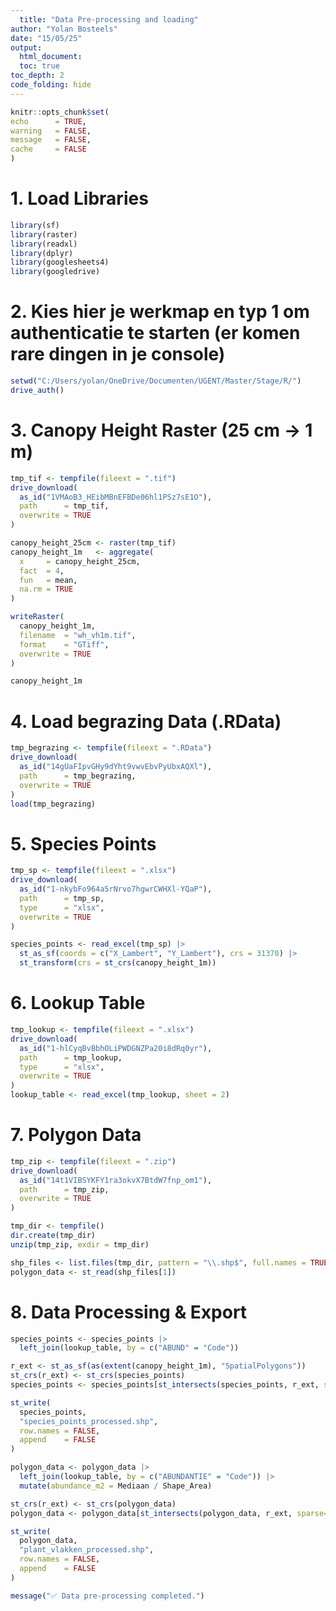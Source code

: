 ```yaml
---
  title: "Data Pre-processing and loading"
author: "Yolan Bosteels"
date: "15/05/25"
output:
  html_document:
  toc: true
toc_depth: 2
code_folding: hide
---
```

  
  ```r
knitr::opts_chunk$set(
  echo      = TRUE,
  warning   = FALSE,
  message   = FALSE,
  cache     = FALSE
)
```

# 1. Load Libraries

```r
library(sf)
library(raster)
library(readxl)
library(dplyr)
library(googlesheets4)
library(googledrive)
```

# 2. Kies hier je werkmap en typ 1 om authenticatie te starten (er komen rare dingen in je console)

```r
setwd("C:/Users/yolan/OneDrive/Documenten/UGENT/Master/Stage/R/")
drive_auth()
```

# 3. Canopy Height Raster (25 cm → 1 m)

```r
tmp_tif <- tempfile(fileext = ".tif")
drive_download(
  as_id("1VMAoB3_HEibMBnEFBDe06hl1PSz7sE1O"),
  path      = tmp_tif,
  overwrite = TRUE
)

canopy_height_25cm <- raster(tmp_tif)
canopy_height_1m   <- aggregate(
  x     = canopy_height_25cm,
  fact  = 4,
  fun   = mean,
  na.rm = TRUE
)

writeRaster(
  canopy_height_1m,
  filename  = "wh_vh1m.tif",
  format    = "GTiff",
  overwrite = TRUE
)

canopy_height_1m
```

# 4. Load begrazing Data (.RData)

```r
tmp_begrazing <- tempfile(fileext = ".RData")
drive_download(
  as_id("14gUaFIpvGHy9dYht9vwvEbvPyUbxAQXl"),
  path      = tmp_begrazing,
  overwrite = TRUE
)
load(tmp_begrazing)
```

# 5. Species Points

```r
tmp_sp <- tempfile(fileext = ".xlsx")
drive_download(
  as_id("1-nkybFo964a5rNrvo7hgwrCWHXl-YQaP"),
  path      = tmp_sp,
  type      = "xlsx",
  overwrite = TRUE
)

species_points <- read_excel(tmp_sp) |>  
  st_as_sf(coords = c("X_Lambert", "Y_Lambert"), crs = 31370) |>  
  st_transform(crs = st_crs(canopy_height_1m))
```

# 6. Lookup Table

```r
tmp_lookup <- tempfile(fileext = ".xlsx")
drive_download(
  as_id("1-hlCyqBvBbhOLiPWDGNZPa20i8dRq0yr"),
  path      = tmp_lookup,
  type      = "xlsx",
  overwrite = TRUE
)
lookup_table <- read_excel(tmp_lookup, sheet = 2)
```

# 7. Polygon Data

```r
tmp_zip <- tempfile(fileext = ".zip")
drive_download(
  as_id("14t1VIBSYKFY1ra3okvX7BtdW7fnp_om1"),
  path      = tmp_zip,
  overwrite = TRUE
)

tmp_dir <- tempfile()
dir.create(tmp_dir)
unzip(tmp_zip, exdir = tmp_dir)

shp_files <- list.files(tmp_dir, pattern = "\\.shp$", full.names = TRUE)
polygon_data <- st_read(shp_files[1])
```

# 8. Data Processing & Export

```r
species_points <- species_points |>
  left_join(lookup_table, by = c("ABUND" = "Code"))

r_ext <- st_as_sf(as(extent(canopy_height_1m), "SpatialPolygons"))
st_crs(r_ext) <- st_crs(species_points)
species_points <- species_points[st_intersects(species_points, r_ext, sparse=FALSE), ]

st_write(
  species_points,
  "species_points_processed.shp",
  row.names = FALSE,
  append    = FALSE
)

polygon_data <- polygon_data |>
  left_join(lookup_table, by = c("ABUNDANTIE" = "Code")) |>
  mutate(abundance_m2 = Mediaan / Shape_Area)

st_crs(r_ext) <- st_crs(polygon_data)
polygon_data <- polygon_data[st_intersects(polygon_data, r_ext, sparse=FALSE), ]

st_write(
  polygon_data,
  "plant_vlakken_processed.shp",
  row.names = FALSE,
  append    = FALSE
)

message("✅ Data pre-processing completed.")
```
